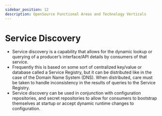 ```yaml
---
sidebar_position: 12
description: OpenSource Functional Areas and Technology Verticals
---
```


# Service Discovery

- Service discovery is a capability that allows for the dynamic lookup or querying of a producer’s interface/API details by consumers of that service. 
- Frequently this is based on some sort of centralized key/value or database called a Service Registry, but it can be distributed like in the case of the Domain Name System (DNS). When distributed, care must be taken to handle inconsistency in the results of queries to the Service Registry.
- Service discovery can be used in conjunction with configuration repositories, and secret repositories to allow for consumers to bootstrap themselves at startup or accept dynamic runtime changes to configuration.

